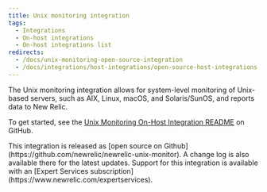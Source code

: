 ```yaml
---
title: Unix monitoring integration
tags:
  - Integrations
  - On-host integrations
  - On-host integrations list
redirects:
  - /docs/unix-monitoring-open-source-integration
  - /docs/integrations/host-integrations/open-source-host-integrations-list/unix-monitoring-open-source-integration
---
```


The Unix monitoring integration allows for system-level monitoring of Unix-based servers, such as AIX, Linux, macOS, and Solaris/SunOS, and reports data to New Relic.

To get started, see the [Unix Monitoring On-Host Integration README](https://github.com/newrelic/newrelic-unix-monitor) on GitHub.

<Callout variant="tip">
  This integration is released as [open source on Github](https://github.com/newrelic/newrelic-unix-monitor). A change log is also available there for the latest updates. Support for this integration is available with an [Expert Services subscription](https://www.newrelic.com/expertservices).
</Callout>
